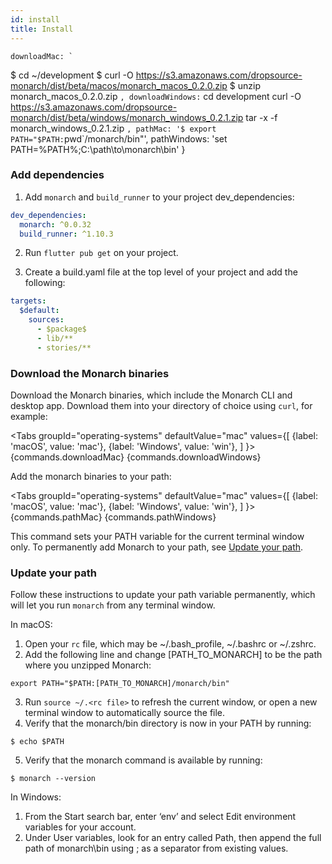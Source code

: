 ```yaml
---
id: install
title: Install
---
```



    downloadMac: `
$ cd ~/development
$ curl -O https://s3.amazonaws.com/dropsource-monarch/dist/beta/macos/monarch_macos_0.2.0.zip
$ unzip monarch_macos_0.2.0.zip
    `,
    downloadWindows:`
cd development
curl -O https://s3.amazonaws.com/dropsource-monarch/dist/beta/windows/monarch_windows_0.2.1.zip
tar -x -f monarch_windows_0.2.1.zip
    `,
    pathMac: '$ export PATH="$PATH:`pwd`/monarch/bin"',
    pathWindows: 'set PATH=%PATH%;C:\\path\\to\\monarch\\bin'
}

### Add dependencies
1. Add `monarch` and `build_runner` to your project dev_dependencies:
```yaml
dev_dependencies:
  monarch: ^0.0.32
  build_runner: ^1.10.3
```

2. Run `flutter pub get` on your project.

3. Create a build.yaml file at the top level of your project and add the 
following:
```yaml
targets:
  $default:
    sources:
      - $package$
      - lib/**
      - stories/**
```

### Download the Monarch binaries
Download the Monarch binaries, which include the Monarch CLI and desktop app. 
Download them into your directory of choice using `curl`, for example:

<Tabs
  groupId="operating-systems"
  defaultValue="mac"
  values={[
    {label: 'macOS', value: 'mac'},
    {label: 'Windows', value: 'win'},
  ]
}>
    <TabItem value="mac">
        <CodeBlock language="bash">{commands.downloadMac}</CodeBlock>
    </TabItem>
    <TabItem value="win">
        <CodeBlock language="bash">{commands.downloadWindows}</CodeBlock>
    </TabItem>
</Tabs>


Add the monarch binaries to your path:

<Tabs
  groupId="operating-systems"
  defaultValue="mac"
  values={[
    {label: 'macOS', value: 'mac'},
    {label: 'Windows', value: 'win'},
  ]
}>
    <TabItem value="mac">
        <CodeBlock language="bash">{commands.pathMac}</CodeBlock>
    </TabItem>
    <TabItem value="win">
        <CodeBlock language="bash">{commands.pathWindows}</CodeBlock>
    </TabItem>
</Tabs>


This command sets your PATH variable for the current terminal window only. To permanently add Monarch to your path, see [Update your path](#update-your-path).

### Update your path
Follow these instructions to update your path variable permanently, which will let you run `monarch` from any terminal window.

In macOS:
1. Open your `rc` file, which may be ~/.bash_profile, ~/.bashrc or ~/.zshrc.
2. Add the following line and change [PATH_TO_MONARCH] to be the path where you unzipped Monarch:
```shell
export PATH="$PATH:[PATH_TO_MONARCH]/monarch/bin"
```
3. Run `source ~/.<rc file>` to refresh the current window, or open a new terminal window to automatically source the file.
4. Verify that the monarch/bin directory is now in your PATH by running:
```shell
$ echo $PATH
```
5. Verify that the monarch command is available by running:
```
$ monarch --version
```

In Windows:
1. From the Start search bar, enter ‘env’ and select Edit environment variables for your account.
2. Under User variables, look for an entry called Path, then append the full path of monarch\bin using ; as a separator from existing values.